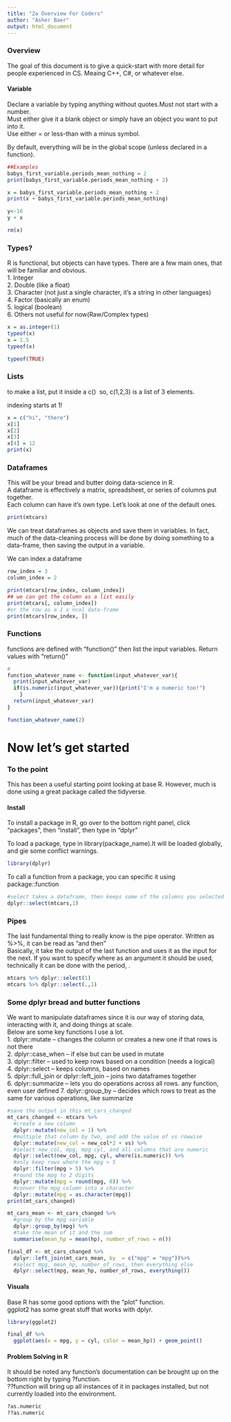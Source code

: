 ---
title: "2a Overview For Coders"
author: "Asher Baer"
output: html_document
---

### Overview
The goal of this document is to give a quick-start with more detail for people experienced in CS.
Meaing C++, C#, or whatever else.\


#### Variable
Declare a variable by typing anything without quotes.Must not start with a number.\
Must either give it a blank object or simply have an object you want to put into it.\
Use either = or less-than with a minus symbol. 

By default, everything will be in the global scope (unless declared in a function).
```{r}
##Examples
babys_first_variable.periods_mean_nothing = 2
print(babys_first_variable.periods_mean_nothing + 2)

x = babys_first_variable.periods_mean_nothing + 2
print(x + babys_first_variable.periods_mean_nothing)

y<-16
y + x

rm(x)
```

### Types? 
R is functional, but objects can have types. There are a few main ones, that will be familiar and obvious.\
1. Integer\
2. Double (like a float)\
3. Character (not just a single character, it's a string in other languages)\
4. Factor (basically an enum)\
5. logical (boolean)\
6. Others not useful for now(Raw/Complex types)\
```{r}
x = as.integer(1)
typeof(x)
x = 1.5
typeof(x)

typeof(TRUE)

```

### Lists
to make a list, put it inside a c()\ 
so, c(1,2,3) is a list of 3 elements.

indexing starts at 1!
```{r}
x = c("hi", "there")
x[1]
x[2]
x[3]
x[4] = 12
print(x)

```

### Dataframes
This will be your bread and butter doing data-science in R.\
A dataframe is effectively a matrix, spreadsheet, or series of columns put together.\
Each column can have it's own type. Let's look at one of the default ones.
```{r}
print(mtcars)
```
We can treat dataframes as objects and save them in variables. In fact, much of the data-cleaning process
will be done by doing something to a data-frame, then saving the output in a variable.

We can index a dataframe 
```{r}
row_index = 3
column_index = 2

print(mtcars[row_index, column_index])
## we can get the column as a list easily
print(mtcars[, column_index])
#or the row as a 1 x ncol data-frame
print(mtcars[row_index, ])
```
### Functions
functions are defined with "function()" then list the input variables. 
Return values with "return()"
```{r}
#
function_whatever_name <- function(input_whatever_var){
  print(input_whatever_var)
  if(is.numeric(input_whatever_var)){print("I'm a numeric too!")
    }
  return(input_whatever_var)
}

function_whatever_name(2)
```
# Now let's get started


### To the point
This has been a useful starting point looking at base R. However, much is done using a great package called the tidyverse.\


#### Install
To install a package in R, go over to the bottom right panel, click "packages", then "install", then type in "dplyr"

To load a package, type in library(package_name).It will be loaded globally, and gie some conflict warnings.
```{r}
library(dplyr)
```
To call a function from a package, you can specific it using package::function
```{r}
#select takes a dataframe, then keeps some of the columns you selected
dplyr::select(mtcars,1)
```

### Pipes
The last fundamental thing to really know is the pipe operator. Written as %>%, it can be read as "and then"\
Basically, it take the output of the last function and uses it as the input for the next. If you want to specify where 
as an argument it should be used, technically it can be done with the period, .\

```{r}
mtcars %>% dplyr::select(1)
mtcars %>% dplyr::select(.,1)
```
### Some dplyr bread and butter functions
We want to manipulate dataframes since it is our way of storing data, interacting with it, and doing things at scale.\
Below are some key functions I use a lot.\
1. dplyr::mutate -- changes the column or creates a new one if that rows is not there\
2. dplyr::case_when -- if else but can be used in mutate\
3. dplyr::filter -- used to keep rows based on a condition (needs a logical)\
4. dplyr::select -- keeps columns, based on names\
5. dplyr::full_join or dplyr::left_join -- joins two dataframes together\
6. dplyr::summarize -- lets you do operations across all rows. any function, even user defined
7. dplyr::group_by -- decides which rows to treat as the same for various operations, like summarize

```{r}
#save the output in this mt_cars_changed
mt_cars_changed <- mtcars %>%
  #create a new column
  dplyr::mutate(new_col = 1) %>%
  #multiple that column by two, and add the value of vs rowwise
  dplyr::mutate(new_col = new_col*2 + vs) %>%
  #select new_col, mpg, mpg cyl, and all columns that are numeric
  dplyr::select(new_col, mpg, cyl, where(is.numeric)) %>%
  #only keep rows where the mpg > 5
  dplyr::filter(mpg > 5) %>%
  #round the mpg to 2 digits
  dplyr::mutate(mpg = round(mpg, 0)) %>%
  #conver the mpg column into a character
  dplyr::mutate(mpg = as.character(mpg))
print(mt_cars_changed)

mt_cars_mean <- mt_cars_changed %>% 
  #group by the mpg variable
  dplyr::group_by(mpg) %>%
  #take the mean of it and the sum
  summarise(mean_hp = mean(hp), number_of_rows = n())

final_df <- mt_cars_changed %>% 
  dplyr::left_join(mt_cars_mean, by  = c("mpg" = "mpg"))%>%
  #select mpg, mean_hp, number_of_rows, then everything else
  dplyr::select(mpg, mean_hp, number_of_rows, everything())
```
#### Visuals
Base R has some good options with the "plot" function.\
ggplot2 has some great stuff that works with dplyr.

```{r}
library(ggplot2)

final_df %>% 
  ggplot(aes(x = mpg, y = cyl, color = mean_hp)) + geom_point()

```

#### Problem Solving in R
It should be noted any function's documentation can be brought up on the bottom right by typing ?function.\
??function will bring up all instances of it in packages installed, but not currently loaded into the environment.
```{r}
?as.numeric
??as.numeric
```